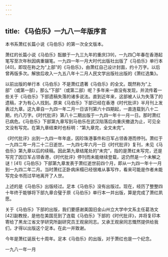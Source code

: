 ```yaml
---
---
---
```

title: 《马伯乐》一九八一年版序言
---




本书系萧红长篇小说《马伯乐》的第一次全文版本。

萧红的长篇小说《马伯乐》酝酿于一九三九年的重庆[39]，一九四〇年春在香港起笔写至次年秋因病重辍笔。一九四一年一月大时代出版社出版了《马伯乐》单行本[40]，即现在称之为“上部”的《马伯乐》，由萧红自己设计封面，约十万字。以后曾再版多次。解放后收入一九五八年十二月人民文学出版社出版的《萧红选集》。

以前出版的单行本《马伯乐》不是萧红遗著《马伯乐》的全文。既然称为“上部”（或第一部），那么“下部”（或第二部）呢？多年来一直没有发现，并流传着一些关于《马伯乐》下部遗稿失落的诸多说法。直到近年来，这部被人认为失落了的遗稿，才为有心人找到。原来《马伯乐》下部已经在香港《时代批评》半月刊上发表过九章。这九章自一九四一年二月一日该刊第六十四期起，一直连载到八十二期，约八万字。《时代批评》第八十二期出版于一九四一年十一月一日。那时萧红已病危。《马伯乐》下部第九章写到马伯乐在武汉陷落后向重庆撤退为止，可见全文没有写完。在第九章结束时也标明：“第九章完，全文未完”。

《时代批评》出到一九四一年年底，因珍珠港事件和日军占领香港而停刊。萧红于一九四二年一月二十二日逝世。一九四七年六月一日《时代批评》复刊，未见《马伯乐》第九章以后的续稿。因此第九章结尾处的“未完”，指的是萧红未写完，还是写完了因日军占领香港，《时代批评》停刊而未能继续登载，这仍然是一个未解之谜！[41]《马伯乐》下部第九章发表于萧红逝世前四个月，即从一九四一年十一月到一九四二年二月。当时萧红正卧病床榻已经很难从事写作，看来可能是作者未能写完全书而过早地离开了人世。

上述的是《马伯乐》出版经过。足本《马伯乐》没有出版过。现在，经历了整整四十年终于能够将下部九章合璧于原《马伯乐》单行本一并出版，算是完成了萧红夙愿。

关于《马伯乐》下部的出版，我们要感谢美国旧金山州立大学中文系主任葛浩文[42]副教授，是他在美国觅到了连载《马伯乐》下部的《时代批评》，并将复印本寄给了黑龙江省文学研究所副研究员王观泉同志。又承王观泉同志慨然提供给我们，才得以出版这个足本。在此一并致谢。

今年是萧红诞辰七十周年。足本《马伯乐》的出版，对于萧红也是一个纪念。

一九八一年一月